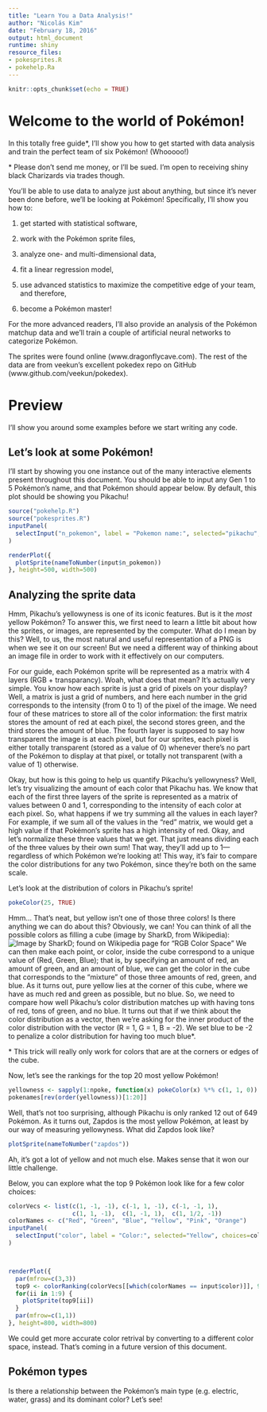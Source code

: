 ```yaml
---
title: "Learn You a Data Analysis!"
author: "Nicolás Kim"
date: "February 18, 2016"
output: html_document
runtime: shiny
resource_files:
- pokesprites.R
- pokehelp.Ra
---
```


```r
knitr::opts_chunk$set(echo = TRUE)
```

Welcome to the world of Pokémon!
================================

In this totally free guide\*, I'll show you how to get started with data analysis and train the perfect team of six Pokémon! (Whooooo!)

\* Please don't send me money, or I'll be sued. I'm open to receiving shiny black Charizards via trades though. 

You'll be able to use data to analyze just about anything, but since it's never been done before, we'll be looking at Pokémon! Specifically, I'll show you how to: 

1) get started with statistical software, 

2) work with the Pokémon sprite files, 

3) analyze one- and multi-dimensional data, 

4) fit a linear regression model, 

5) use advanced statistics to maximize the competitive edge of your team, and therefore,

6) become a Pokémon master!

For the more advanced readers, I'll also provide an analysis of the Pokémon matchup data and we'll train a couple of artificial neural networks to categorize Pokémon. 

The sprites were found online (www.dragonflycave.com). The rest of the data are from veekun's excellent pokedex repo on GitHub (www.github.com/veekun/pokedex). 


Preview
=======
I'll show you around some examples before we start writing any code. 

Let's look at some Pokémon!
---------------------------

I'll start by showing you one instance out of the many interactive elements present throughout this document. You should be able to input any Gen 1 to 5 Pokémon's name, and that Pokémon should appear below. By default, this plot should be showing you Pikachu!

```r
source("pokehelp.R")
source("pokesprites.R")
inputPanel(
  selectInput("n_pokemon", label = "Pokemon name:", selected="pikachu", choices=pokenames, width = NULL)
)

renderPlot({
  plotSprite(nameToNumber(input$n_pokemon))
}, height=500, width=500)
```


Analyzing the sprite data
-------------------------

Hmm, Pikachu's yellowyness is one of its iconic features. But is it the *most* yellow Pokémon? To answer this, we first need to learn a little bit about how the sprites, or images, are represented by the computer. What do I mean by this? Well, to us, the most natural and useful representation of a PNG is when we see it on our screen! But we need a different way of thinking about an image file in order to work with it effectively on our computers. 

For our guide, each Pokémon sprite will be represented as a matrix with 4 layers (RGB + transparancy). Woah, what does that mean? It's actually very simple. You know how each sprite is just a grid of pixels on your display? Well, a matrix is just a grid of numbers, and here each number in the grid corresponds to the intensity (from 0 to 1) of the pixel of the image. We need four of these matrices to store all of the color information: the first matrix stores the amount of red at each pixel, the second stores green, and the third stores the amount of blue. The fourth layer is supposed to say how transparent the image is at each pixel, but for our sprites, each pixel is either totally transparent (stored as a value of 0) whenever there's no part of the Pokémon to display at that pixel, or totally not transparent (with a value of 1) otherwise. 

Okay, but how is this going to help us quantify Pikachu's yellowyness? Well, let's try visualizing the amount of each color that Pikachu has. We know that each of the first three layers of the sprite is represented as a matrix of values between 0 and 1, corresponding to the intensity of each color at each pixel. So, what happens if we try summing all the values in each layer? For example, if we sum all of the values in the "red" matrix, we would get a high value if that Pokémon's sprite has a high intensity of red. Okay, and let's normalize these three values that we get. That just means dividing each of the three values by their own sum! That way, they'll add up to 1---regardless of which Pokémon we're looking at! This way, it's fair to compare the color distributions for any two Pokémon, since they're both on the same scale. 

Let's look at the distribution of colors in Pikachu's sprite!

```r
pokeColor(25, TRUE)
```

Hmm... That's neat, but yellow isn't one of those three colors! Is there anything we can do about this? Obviously, we can! You can think of all the possible colors as filling a cube (image by SharkD, from Wikipedia):
![Image by SharkD; found on Wikipedia page for "RGB Color Space"](./images/RGB_color_solid_cube.png)
We can then make each point, or color, inside the cube correspond to a unique value of (Red, Green, Blue); that is, by specifying an amount of red, an amount of green, and an amount of blue, we can get the color in the cube that corresponds to the "mixture" of those three amounts of red, green, and blue. As it turns out, pure yellow lies at the corner of this cube, where we have as much red and green as possible, but no blue. So, we need to compare how well Pikachu's color distribution matches up with having tons of red, tons of green, and no blue. It turns out that if we think about the color distribution as a vector, then we're asking for the inner product of the color distribution with the vector (R = 1, G = 1, B = -2). We set blue to be -2 to penalize a color distribution for having too much blue\*. 

\* This trick will really only work for colors that are at the corners or edges of the cube. 

Now, let's see the rankings for the top 20 most yellow Pokémon!
```r
yellowness <- sapply(1:npoke, function(x) pokeColor(x) %*% c(1, 1, 0))
pokenames[rev(order(yellowness))[1:20]]
```

Well, that's not too surprising, although Pikachu is only ranked 12 out of 649 Pokémon. As it turns out, Zapdos is the most yellow Pokémon, at least by our way of measuring yellowyness. What did Zapdos look like? 

```r
plotSprite(nameToNumber("zapdos"))
```

Ah, it's got a lot of yellow and not much else. Makes sense that it won our little challenge. 

Below, you can explore what the top 9 Pokémon look like for a few color choices:
```r
colorVecs <- list(c(1, -1, -1), c(-1, 1, -1), c(-1, -1, 1), 
                  c(1, 1, -1),  c(1, -1, 1),  c(1, 1/2, -1))
colorNames <- c("Red", "Green", "Blue", "Yellow", "Pink", "Orange")
inputPanel(
  selectInput("color", label = "Color:", selected="Yellow", choices=colorNames, width = NULL)
)



renderPlot({
  par(mfrow=c(3,3))
  top9 <- colorRanking(colorVecs[[which(colorNames == input$color)]], 9)
  for(ii in 1:9) {
    plotSprite(top9[ii])
  }
  par(mfrow=c(1,1))
}, height=800, width=800)
```

We could get more accurate color retrival by converting to a different color space, instead. That's coming in a future version of this document. 



Pokémon types
-------------
Is there a relationship between the Pokémon's main type (e.g. electric, water, grass) and its dominant color? Let's see! 

```r

```

